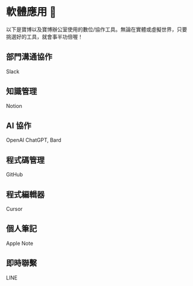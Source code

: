 # 軟體應用 🧰

以下是寶博以及寶博辦公室使用的數位/協作工具。無論在實體或虛擬世界，只要挑選好的工具，就會事半功倍喔！

## 部門溝通協作

Slack

## 知識管理

Notion

## AI 協作

OpenAI ChatGPT, Bard

## 程式碼管理

GitHub

## 程式編輯器

Cursor

## 個人筆記

Apple Note

## 即時聯繫

LINE
